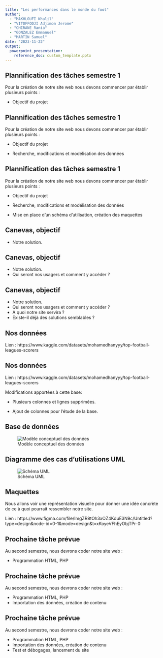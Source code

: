 ```yaml
---
title: "Les performances dans le monde du foot"
author:
  - "MAKHLOUFI Khalil"
  - "VITOFFODJI Adjimon Jerome"
  - "CHIRANE Rania"
  - "GONZALEZ Emmanuel"
  - "MARTIN Samuel"
date: "2023-11-22"
output:
  powerpoint_presentation:
    reference_doc: custom_template.pptx
---
```



## Plannification des tâches semestre 1

Pour la création de notre site web nous devons commencer par établir plusieurs points :

- Objectif du projet


## Plannification des tâches semestre 1

Pour la création de notre site web nous devons commencer par établir plusieurs points :

- Objectif du projet

- Recherche, modifications et modélisation des données


## Plannification des tâches semestre 1

Pour la création de notre site web nous devons commencer par établir plusieurs points :

- Objectif du projet

- Recherche, modifications et modélisation des données

- Mise en place d'un schéma d'utilisation, création des maquettes


## Canevas, objectif

- Notre solution.


## Canevas, objectif

- Notre solution.
- Qui seront nos usagers et comment y accéder ?


## Canevas, objectif

- Notre solution.
- Qui seront nos usagers et comment y accéder ?
- A quoi notre site servira ?
- Existe-il déjà des solutions semblables ?




## Nos données

Lien : https://www.kaggle.com/datasets/mohamedhanyyy/top-football-leagues-scorers


## Nos données

Lien : https://www.kaggle.com/datasets/mohamedhanyyy/top-football-leagues-scorers

Modifications apportées à cette base:

- Plusieurs colonnes et lignes supprimées.

- Ajout de colonnes pour l'étude de la base.


## Base de données

![Modèle conceptuel des données](MOD.png)

## Diagramme des cas d'utilisations UML

![Schéma UML](UML.png)

## Maquettes

Nous allons voir une représentation visuelle pour donner une idée concrète de ce à quoi pourrait ressembler notre site.

Lien : https://www.figma.com/file/ImgZR8tOh3xOZ4KduE3N9c/Untitled?type=design&node-id=0-1&mode=design&t=xKoyeVFhEyObjTPr-0





## Prochaine tâche prévue

Au second semestre, nous devrons coder notre site web :

- Programmation HTML, PHP



## Prochaine tâche prévue

Au second semestre, nous devrons coder notre site web :

- Programmation HTML, PHP
- Importation des données, création de contenu



## Prochaine tâche prévue

Au second semestre, nous devrons coder notre site web :

- Programmation HTML, PHP
- Importation des données, création de contenu
- Test et débogages, lancement du site





